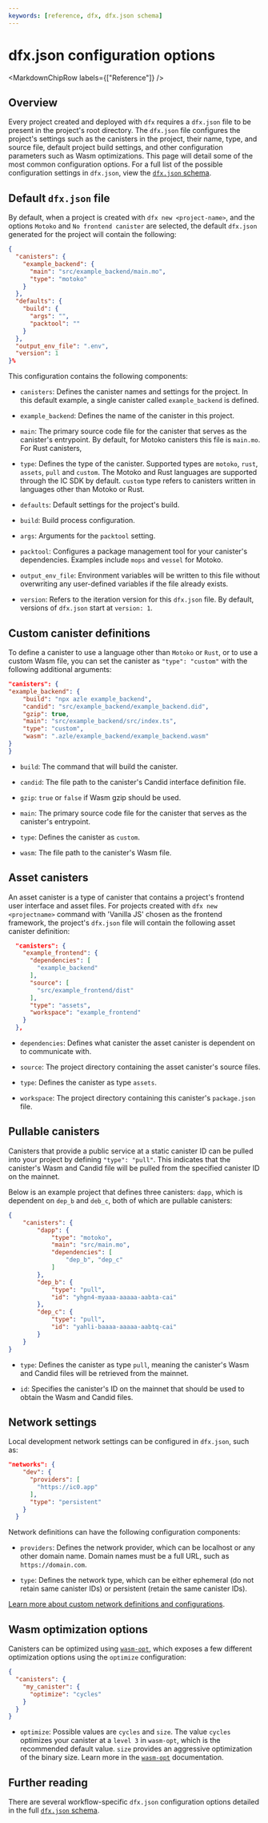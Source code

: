 ```yaml
---
keywords: [reference, dfx, dfx.json schema]
---
```



# dfx.json configuration options

<MarkdownChipRow labels={["Reference"]} />

## Overview

Every project created and deployed with `dfx` requires a `dfx.json` file to be present in the project's root directory. The `dfx.json` file configures the project's settings such as the canisters in the project, their name, type, and source file, default project build settings, and other configuration parameters such as Wasm optimizations. This page will detail some of the most common configuration options. For a full list of the possible configuration settings in `dfx.json`, view the [`dfx.json` schema](/docs/current/developer-docs/developer-tools/cli-tools/dfx-json-reference).

## Default `dfx.json` file

By default, when a project is created with `dfx new <project-name>`, and the options `Motoko` and `No frontend canister` are selected, the default `dfx.json` generated for the project will contain the following:

```json
{
  "canisters": {
    "example_backend": {
      "main": "src/example_backend/main.mo",
      "type": "motoko"
    }
  },
  "defaults": {
    "build": {
      "args": "",
      "packtool": ""
    }
  },
  "output_env_file": ".env",
  "version": 1
}%
```

This configuration contains the following components:

- `canisters`: Defines the canister names and settings for the project. In this default example, a single canister called `example_backend` is defined.

- `example_backend`: Defines the name of the canister in this project.

- `main`: The primary source code file for the canister that serves as the canister's entrypoint. By default, for Motoko canisters this file is `main.mo`. For Rust canisters,

- `type`: Defines the type of the canister. Supported types are `motoko`, `rust`, `assets`, `pull` and `custom`. The Motoko and Rust languages are supported through the IC SDK by default. `custom` type refers to canisters written in languages other than Motoko or Rust.

- `defaults`: Default settings for the project's build.

- `build`: Build process configuration.

- `args`: Arguments for the `packtool` setting.

- `packtool`: Configures a package management tool for your canister's dependencies. Examples include `mops` and `vessel` for Motoko.

- `output_env_file`: Environment variables will be written to this file without overwriting any user-defined variables if the file already exists.

- `version`: Refers to the iteration version for this `dfx.json` file. By default, versions of `dfx.json` start at `version: 1`.

## Custom canister definitions

To define a canister to use a language other than `Motoko` or `Rust`, or to use a custom Wasm file, you can set the canister as `"type": "custom"` with the following additional arguments:

```json
"canisters": {
"example_backend": {
    "build": "npx azle example_backend",
    "candid": "src/example_backend/example_backend.did",
    "gzip": true,
    "main": "src/example_backend/src/index.ts",
    "type": "custom",
    "wasm": ".azle/example_backend/example_backend.wasm"
}
}
```

- `build`: The command that will build the canister.

- `candid`: The file path to the canister's Candid interface definition file.

- `gzip`: `true` or `false` if Wasm gzip should be used.

- `main`: The primary source code file for the canister that serves as the canister's entrypoint.

- `type`: Defines the canister as `custom`.

- `wasm`: The file path to the canister's Wasm file.


## Asset canisters

An asset canister is a type of canister that contains a project's frontend user interface and asset files. For projects created with `dfx new <projectname>` command with 'Vanilla JS' chosen as the frontend framework, the project's `dfx.json` file will contain the following asset canister definition:

```json
  "canisters": {
    "example_frontend": {
      "dependencies": [
        "example_backend"
      ],
      "source": [
        "src/example_frontend/dist"
      ],
      "type": "assets",
      "workspace": "example_frontend"
    }
  },
```

- `dependencies`: Defines what canister the asset canister is dependent on to communicate with.

- `source`: The project directory containing the asset canister's source files.

- `type`: Defines the canister as type `assets`.

- `workspace`: The project directory containing this canister's `package.json` file.


## Pullable canisters

Canisters that provide a public service at a static canister ID can be pulled into your project by defining `"type": "pull"`. This indicates that the canister's Wasm and Candid file will be pulled from the specified canister ID on the mainnet.

Below is an example project that defines three canisters: `dapp`, which is dependent on `dep_b` and `deb_c`, both of which are pullable canisters:

```json
{
    "canisters": {
        "dapp": {
            "type": "motoko",
            "main": "src/main.mo",
            "dependencies": [
                "dep_b", "dep_c"
            ]
        },
        "dep_b": {
            "type": "pull",
            "id": "yhgn4-myaaa-aaaaa-aabta-cai"
        },
        "dep_c": {
            "type": "pull",
            "id": "yahli-baaaa-aaaaa-aabtq-cai"
        }
    }
}
```

- `type`: Defines the canister as type `pull`, meaning the canister's Wasm and Candid files will be retrieved from the mainnet.

- `id`: Specifies the canister's ID on the mainnet that should be used to obtain the Wasm and Candid files.

## Network settings

Local development network settings can be configured in `dfx.json`, such as:

```json
"networks": {
    "dev": {
      "providers": [
        "https://ic0.app"
      ],
      "type": "persistent"
    }
  }
```

Network definitions can have the following configuration components:

- `providers`: Defines the network provider, which can be localhost or any other domain name. Domain names must be a full URL, such as `https://domain.com`.

- `type`: Defines the network type, which can be either ephemeral (do not retain same canister IDs) or persistent (retain the same canister IDs).

[Learn more about custom network definitions and configurations](/docs/current/developer-docs/developer-tools/cli-tools/advanced-dfx/networks-json).

## Wasm optimization options

Canisters can be optimized using [`wasm-opt`](https://github.com/WebAssembly/binaryen), which exposes a few different optimization options using the `optimize` configuration:


```json
{
  "canisters": {
    "my_canister": {
      "optimize": "cycles"
    }
  }
}
```

- `optimize`: Possible values are `cycles` and `size`. The value `cycles` optimizes your canister at a `level 3` in `wasm-opt`, which is the recommended default value. `size` provides an aggressive optimization of the binary size. Learn more in the [`wasm-opt`](https://github.com/WebAssembly/binaryen) documentation.

## Further reading

There are several workflow-specific `dfx.json` configuration options detailed in the full [`dfx.json` schema](/docs/current/developer-docs/developer-tools/cli-tools/dfx-json-reference).

